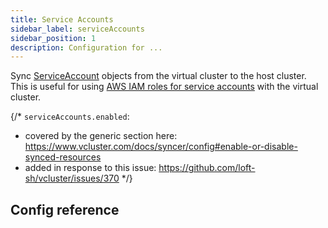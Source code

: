 ```yaml
---
title: Service Accounts
sidebar_label: serviceAccounts
sidebar_position: 1
description: Configuration for ...
---
```




Sync [ServiceAccount](https://kubernetes.io/docs/concepts/security/service-accounts/) objects from the virtual cluster to the host cluster. This is useful for using [AWS IAM roles for service accounts](https://docs.aws.amazon.com/eks/latest/userguide/iam-roles-for-service-accounts.html) with the virtual cluster.

{/*
`serviceAccounts.enabled`:
- covered by the generic section here: https://www.vcluster.com/docs/syncer/config#enable-or-disable-synced-resources
- added in response to this issue: https://github.com/loft-sh/vcluster/issues/370
*/}

## Config reference

<EnableSwitch/>